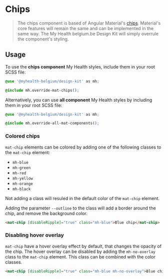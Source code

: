 
<Meta title="Components/Chips" />

# Chips

> The chips component is based of Angular Material's [chips](https://material.angular.io/components/chips). Material's core features will remain the same and can be implemented in the same way.
> The My Health belgium.be Design Kit will simply overrule the component's styling.

## Usage

To use the **chips component** My Health styles, include them in your root SCSS file:

```css
@use '@myhealth-belgium/design-kit' as mh;

@include mh.override-mat-chips();
```

Alternatively, you can use **all component** My Health styles by including them in your root SCSS file:

```css
@use '@myhealth-belgium/design-kit' as mh;

@include mh.override-all-mat-components();
```

### Colored chips

`mat-chip` elements can be colored by adding one of the following classes to the `mat-chip` element:

- `mh-blue`
- `mh-green`
- `mh-red`
- `mh-yellow`
- `mh-orange`
- `mh-black`

Not adding a class will resuled in the default color of the `mat-chip` element.

Adding the parameter `--outline` to the class will add a border around the chip, and remove the background color.

```html
<mat-chip [disableRipple]="true" class="mh-blue">Blue chip</mat-chip>
```

### Disabling hover overlay

`mat-chip` have a hover overlay effect by default, that changes the opacity of the chip.
The hover overlay can be disabled by adding the `mh-no-overlay` class to the `mat-chip` element.
This class can be combined with the color classes.

```html
<mat-chip [disableRipple]="true" class="mh-blue mh-no-overlay">Blue chip</mat-chip>
```
